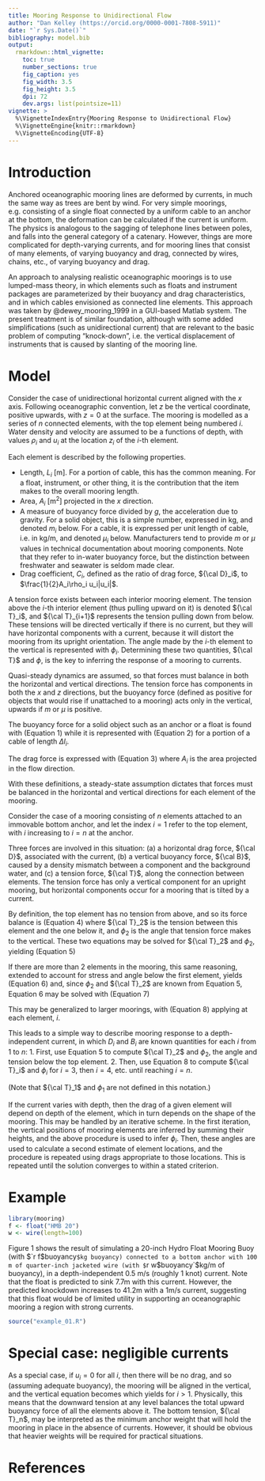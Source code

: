 ```yaml
---
title: Mooring Response to Unidirectional Flow
author: "Dan Kelley (https://orcid.org/0000-0001-7808-5911)"
date: "`r Sys.Date()`"
bibliography: model.bib
output:
  rmarkdown::html_vignette:
    toc: true
    number_sections: true
    fig_caption: yes
    fig_width: 3.5
    fig_height: 3.5
    dpi: 72
    dev.args: list(pointsize=11)
vignette: >
  %\VignetteIndexEntry{Mooring Response to Unidirectional Flow}
  %\VignetteEngine{knitr::rmarkdown}
  %\VignetteEncoding{UTF-8}
---
```

\newcommand{\D}{{\cal D}}
\newcommand{\B}{{\cal B}}
\newcommand{\T}{{\cal T}}
\newcommand{\Eq}{Equation}

# Introduction

Anchored oceanographic mooring lines are deformed by currents, in much the same
way as trees are bent by wind.  For very simple moorings, e.g. consisting of a
single float connected by a uniform cable to an anchor at the bottom, the
deformation can be calculated if the current is uniform.  The physics is
analogous to the sagging of telephone lines between poles, and falls into the
general category of a catenary.  However, things are more complicated for
depth-varying currents, and for mooring lines that consist of many elements, of
varying buoyancy and drag, connected by wires, chains, etc., of varying
buoyancy and drag.

An approach to analysing realistic oceanographic moorings is to use lumped-mass
theory, in which elements such as floats and instrument packages are
parameterized by their buoyancy and drag characteristics, and in which cables
envisioned as connected line elements.  This approach was taken by
@dewey_mooring_1999 in a GUI-based Matlab system.  The present treatment is of
similar foundation, although with some added simplifications (such as
unidirectional current) that are relevant to the basic problem of computing
"knock-down", i.e. the vertical displacement of instruments that is caused
by slanting of the mooring line.

# Model

Consider the case of unidirectional horizontal current aligned with the $x$
axis. Following oceanographic convention, let $z$ be the vertical coordinate,
positive upwards, with $z=0$ at the surface.  The mooring is modelled as a
series of $n$ connected elements, with the top element being numbered $i$.
Water density and velocity are assumed to be a functions of depth, with values
$\rho_i$ and $u_i$ at the location $z_i$ of the $i$-th element.

Each element is described by the following properties.

* Length, $L_i$ [m].  For a portion of cable, this has the common meaning.  For
  a float, instrument, or other thing, it is the contribution that the item
  makes to the overall mooring length.
* Area, $A_i$ [m$^2$] projected in the $x$ direction.
* A measure of buoyancy force divided by $g$, the acceleration due to gravity.
  For a solid object, this is a simple number, expressed in kg, and denoted
  $m_i$ below. For a cable, it is expressed per unit length of cable, i.e. in
  kg/m, and denoted $\mu_i$ below.  Manufacturers tend to provide $m$ or $\mu$
  values in technical documentation about mooring components. Note that they
  refer to in-water buoyancy force, but the distinction between freshwater
  and seawater is seldom made clear.
* Drag coefficient, $C_i$, defined as the ratio of drag force, $\D_i$, to
  $\frac{1}{2}A_i\rho_i u_i|u_i|$.

A tension force exists between each interior mooring element.  The tension
above the $i$-th interior element (thus pulling upward on it) is denoted
$\T_i$, and $\T_{i+1}$ represents the tension pulling down from below.  These
tensions will be directed vertically if there is no current, but they will have
horizontal components with a current, because it will distort the mooring from
its upright orientation.  The angle made by the $i$-th element to the vertical
is represented with $\phi_i$.  Determining these two quantities, $\T$ and
$\phi$, is the key to inferring the response of a mooring to currents.

Quasi-steady dynamics are assumed, so that forces must balance in both the
horizontal and vertical directions. The tension force has components in both
the $x$ and $z$ directions, but the buoyancy force (defined as positive for
objects that would rise if unattached to a mooring) acts only in the vertical,
upwards if $m$ or $\mu$ is positive.

The buoyancy force for a solid object such as an anchor or a float is found
with (Equation 1)
\begin{equation}
\B_i = -g m_i
\end{equation}
while it is represented with (Equation 2)
\begin{equation}
\B_i = -g \mu_i \Delta l_i
\end{equation}
for a portion of a cable of length $\Delta l_i$.

The drag force is expressed with (Equation 3)
\begin{equation}
\D_i = \frac{1}{2} A_i C_i \rho_i u_i |u_i|
\end{equation}
where $A_i$ is the area projected in the flow direction.

With these definitions, a steady-state assumption dictates that forces must be
balanced in the horizontal and vertical directions for each element of the
mooring.

Consider the case of a mooring consisting of $n$ elements attached to an
immovable bottom anchor, and let the index $i=1$ refer to the top element, with
$i$ increasing to $i=n$ at the anchor.

Three forces are involved in this situation: (a) a horizontal drag force, $\D$,
associated with the current, (b) a vertical buoyancy force, $\B$, caused by a
density mismatch between a component and the background water, and (c) a
tension force, $\T$, along the connection between elements.  The tension force
has only a vertical component for an upright mooring, but horizontal components
occur for a mooring that is tilted by a current.

By definition, the top element has no tension from above, and so its force
balance is (Equation 4)
\begin{equation}
\begin{split}
\D_1 &= \T_2 \sin\phi_2\cr
\B_1 &= \T_2 \cos\phi_2
\end{split}
\end{equation}
where $\T_2$ is the tension between this element and the one below it, and
$\phi_2$ is the angle that tension force makes to the vertical.  These two
equations may be solved for $\T_2$ and $\phi_2$, yielding (Equation 5)
\begin{equation}
\begin{split}
\T_2 &= \sqrt{\D_1^2 + \B_1^2}\cr
\phi_2 &= \tan^{-1}\frac{\D_1}{\B_1}
\end{split}
\end{equation}

If there are more than 2 elements in the mooring, this same reasoning, extended
to account for stress and angle below the first element, yields (Equation 6)
\begin{equation}
\begin{split}
\D_2 + \T_2 \sin\phi_2 &= \T_3 \sin\phi_3\cr
\B_2 + \T_2 \cos\phi_2 &= \T_3 \cos\phi_3
\end{split}
\end{equation}
and, since $\phi_2$ and $\T_2$ are known from Equation 5, Equation 6 may be solved
with (Equation 7)
\begin{equation}
\begin{split}
\T_3 &= \sqrt{(\D_2+\T_2\sin\phi_2)^2 + (\B_2+\T_2\cos\phi_2)^2}\cr
\phi_3 &= \tan^{-1}\frac{\D_2+\T_2\sin\phi_2}{\B_2+\T_2\cos\phi_2}
\end{split}
\end{equation}

This may be generalized to larger moorings, with (Equation 8)
\begin{equation}
\begin{split}
\T_i &= \sqrt{(\D_{i-1}+\T_{i-1}\sin\phi_{i-1})^2+(\B_{i-1}+\T_{i-1}\cos\phi_{i-1})^2}\cr
\phi_i &= \tan^{-1}\frac{\D_{i-1}+\T_{i-1}\sin\phi_{i-1}}{\B_{i-1}+\T_{i-1}\cos\phi_{i-1}}
\end{split}
\end{equation}
applying at each element, $i$.

This leads to a simple way to describe mooring response to a depth-independent
current, in which $D_i$ and $B_i$ are known quantities for each $i$ from 1 to
$n$:
1. First, use Equation 5 to compute $\T_2$ and $\phi_2$, the angle and tension below
   the top element.
2. Then, use Equation 8 to compute $\T_i$ and $\phi_i$ for $i=3$, then $i=4$, etc.
   until reaching $i=n$.

(Note that $\T_1$ and $\phi_1$ are not defined in this notation.)

If the current varies with depth, then the drag of a given element will depend
on depth of the element, which in turn depends on the shape of the mooring.
This may be handled by an iterative scheme.  In the first iteration, the
vertical positions of mooring elements are inferred by summing their heights,
and the above procedure is used to infer $\phi_i$. Then, these angles are used
to calculate a second estimate of element locations, and the procedure is
repeated using drags appropriate to those locations.  This is repeated until
the solution converges to within a stated criterion.

# Example

```r
library(mooring)
f <- float("HMB 20")
w <- wire(length=100)
```


Figure 1 shows the result of simulating a 20-inch Hydro Float Mooring Buoy
(with $`r f$buoyancy`$kg buoyancy) connected to a bottom anchor with 100 m
of quarter-inch jacketed wire (with $`r w$buoyancy`$kg/m of buoyancy), in
a depth-independent 0.5 m/s (roughly 1 knot) current.  Note that the float is
predicted to sink $7.7$m with this current.  However, the predicted knockdown
increases to $41.2$m with a $1$m/s current, suggesting that this float would be
of limited utility in supporting an oceanographic mooring a region with strong
currents.

```r
source("example_01.R")
```


# Special case: negligible currents

As a special case, if $u_i=0$ for all $i$, then there will be no drag, and so
(assuming adequate buoyancy), the mooring will be aligned in the vertical, and
the vertical equation becomes
\begin{equation}
\T_{i+1} = \T_i + \B_i
\end{equation}
which yields
\begin{equation}
\T_i = \sum_{1}^{i-1} \B_j
\end{equation}
for $i>1$.  Physically, this means that the downward tension at any level
balances the total upward buoyancy force of all the elements above it. The
bottom tension, $\T_n$, may be interpreted as the minimum anchor weight that
will hold the mooring in place in the absence of currents. However, it should
be obvious that heavier weights will be required for practical situations.

# References


